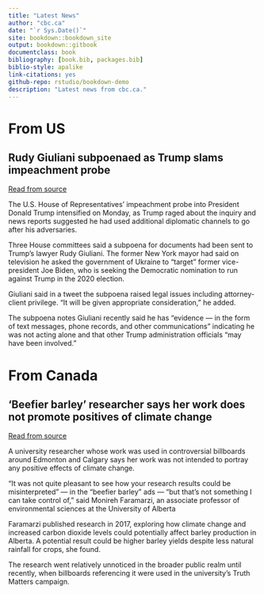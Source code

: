 ```yaml
--- 
title: "Latest News"
author: "cbc.ca"
date: "`r Sys.Date()`"
site: bookdown::bookdown_site
output: bookdown::gitbook
documentclass: book
bibliography: [book.bib, packages.bib]
biblio-style: apalike
link-citations: yes
github-repo: rstudio/bookdown-demo
description: "Latest news from cbc.ca."
---
```


# From US
## Rudy Giuliani subpoenaed as Trump slams impeachment probe
[Read from source](https://www.cbc.ca/news/world/giuliani-subpoenae-schiff-treason-1.5302521)

The U.S. House of Representatives' impeachment probe into President Donald Trump intensified on Monday, as Trump raged about the inquiry and news reports suggested he had used additional diplomatic channels to go after his adversaries.

Three House committees said a subpoena for documents had been sent to Trump's lawyer Rudy Giuliani. The former New York mayor had said on television he asked the government of Ukraine to "target" former vice-president Joe Biden, who is seeking the Democratic nomination to run against Trump in the 2020 election.

Giuliani said in a tweet the subpoena raised legal issues including attorney-client privilege. "It will be given appropriate consideration," he added.

The subpoena notes Giuliani recently said he has "evidence — in the form of text messages, phone records, and other communications" indicating he was not acting alone and that other Trump administration officials "may have been involved." 


# From Canada
## 'Beefier barley' researcher says her work does not promote positives of climate change 
[Read from source](https://www.cbc.ca/news/canada/edmonton/beefier-barley-researcher-1.5303627)

A university researcher whose work was used in controversial billboards around Edmonton and Calgary says her work was not intended to portray any positive effects of climate change.

"It was not quite pleasant to see how your research results could be misinterpreted" — in the "beefier barley" ads — "but that's not something I can take control of," said Monireh Faramarzi, an associate professor of environmental sciences at the University of Alberta

Faramarzi published research in 2017, exploring how climate change and increased carbon dioxide levels could potentially affect barley production in Alberta. A potential result could be higher barley yields despite less natural rainfall for crops, she found. 

The research went relatively unnoticed in the broader public realm until recently, when billboards referencing it were used in the university's Truth Matters campaign.
